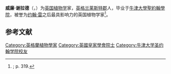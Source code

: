 {{Infobox scientist
| 姓名         =  威廉·谢拉德
| 原文名       = {{lang|en|William Sherard}}
| 出生日期     ={{Birth date|1659|2|27}} 
| 出生地點     = 
| 逝世日期     = {{Death date and age|1728|8|11|1659|2|27}}
| 逝世地點     = 
| 母校         = [[牛津大學聖約翰學院|牛津大學聖約翰學院]]
| 研究領域     = [[植物学|植物学]]
}}
'''威廉·谢拉德'''（{{lang-en|'''William Sherard'''}}，{{bd|1659年|2月27日|1728年|8月11日}}）为[[英国|英国]][[植物学|植物学]]家，[[英格兰|英格兰]][[莱斯特郡|莱斯特郡]]人，毕业于[[牛津大學聖約翰學院|牛津大學聖約翰學院]]，被誉为[[约翰·雷|约翰·雷]]之后最具影响力的英国植物学家<ref>{{cite journal | doi = 10.1093/ml/47.4.313 | last1 = Tilmouth | first1 = Michael | year = 1966 | title = James Sherard, an English Amateur Composer | url = https://archive.org/details/sim_music-letters_1966-10_47_4/page/313 | journal = Music and Letters | volume = 47 | issue = 4| pages = 313–322 }}; p. 319.</ref>。

{{botanist|Sherard|Sherard, William}}

== 参考文献 ==
{{reflist}}

{{Authority control}}
{{植物学家小作品}}

{{DEFAULTSORT:Sherard, William}}
[[Category:英格蘭植物學家|Category:英格蘭植物學家]]
[[Category:英國皇家學會院士|Category:英國皇家學會院士]]
[[Category:牛津大学圣约翰学院校友|Category:牛津大学圣约翰学院校友]]